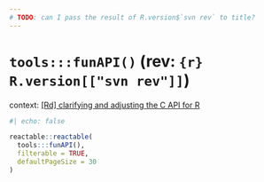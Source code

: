 ```yaml
---
# TODO: can I pass the result of R.version$`svn rev` to title?
---
```


# `tools:::funAPI()` (rev: `{r} R.version[["svn rev"]]`)

context: [\[Rd\] clarifying and adjusting the C API for R](https://stat.ethz.ch/pipermail/r-devel/2024-June/083449.html)

```r
#| echo: false

reactable::reactable(
  tools:::funAPI(),
  filterable = TRUE,
  defaultPageSize = 30
)
```
